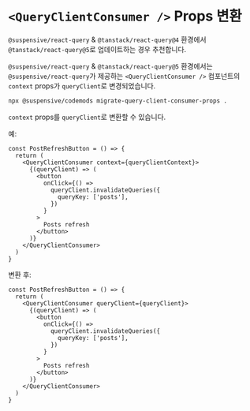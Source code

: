 
# `<QueryClientConsumer />` Props 변환

<Callout type='info'>

`@suspensive/react-query` & `@tanstack/react-query@4` 환경에서 `@tanstack/react-query@5`로 업데이트하는 경우 추천합니다.

</Callout>

`@suspensive/react-query` & `@tanstack/react-query@5` 환경에서는 `@suspensive/react-query`가 제공하는 `<QueryClientConsumer />` 컴포넌트의 `context` props가 `queryClient`로 변경되었습니다.

```bash filename="Terminal"
npx @suspensive/codemods migrate-query-client-consumer-props .
```

`context` props를 `queryClient`로 변환할 수 있습니다.

예:

```tsx /context/
const PostRefreshButton = () => {
  return (
    <QueryClientConsumer context={queryClientContext}>
      {(queryClient) => (
        <button
          onClick={() =>
            queryClient.invalidateQueries({
              queryKey: ['posts'],
            })
          }
        >
          Posts refresh
        </button>
      )}
    </QueryClientConsumer>
  )
}
```

변환 후:

```tsx /queryClient/
const PostRefreshButton = () => {
  return (
    <QueryClientConsumer queryClient={queryClient}>
      {(queryClient) => (
        <button
          onClick={() =>
            queryClient.invalidateQueries({
              queryKey: ['posts'],
            })
          }
        >
          Posts refresh
        </button>
      )}
    </QueryClientConsumer>
  )
}
```

